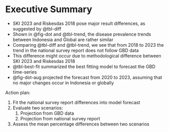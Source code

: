 # Executive Summary {-}

- SKI 2023 and Riskesdas 2018 pose major result differences, as suggested by @tbl-diff
- Shown in @fig-dot and @tbl-trend, the disease prevalence trends between Indonesia and Global are rather similar
- Comparing @tbl-diff and @tbl-trend, we see that from 2018 to 2023 the trend in the national survey report does not follow GBD data
- This difference might occur due to methodological difference between SKI 2023 and Riskesdas 2018
- @tbl-best-fit summarized the best fitting model to forecast the GBD time-series
- @fig-dot-aug projected the forecast from 2020 to 2023, assuming that no major changes occur in Indonesia or globally

Action plan:

1. Fit the national survey report differences into model forecast
1. Evaluate two scenarios:
   1. Projection from GBD data
   1. Projection from national survey report
1. Assess the mean percentage differences between two scenarios
